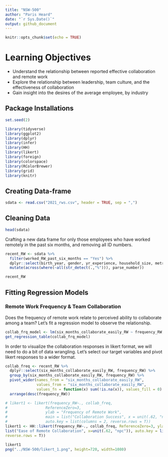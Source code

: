 ```yaml
---
title: "NSW-500"
author: "Paris Heard" 
date: "`r Sys.Date()`"
output: github_document
---
```


```r
knitr::opts_chunk$set(echo = TRUE)
```

# Learning Objectives

-   Understand the relationship between reported effective collaboration and remote work
-   Explore the relationship between leadership, team culture, and the effectiveness of collaboration
-   Gain insight into the desires of the average employee, by industry

## Package Installations

```r
set.seed(2)

library(tidyverse)
library(ggplot2)
library(dplyr)
library(infer)
library(HH)
library(likert)
library(foreign)
library(colorspace)
library(RColorBrewer)
library(grid)
library(knitr)
```

## Creating Data-frame

```r
sdata <- read.csv("2021_rws.csv", header = TRUE, sep = ",")
```

## Cleaning Data

```r
head(sdata)
```

Crafting a new data frame for only those employees who have worked remotely in the past six months, and removing all ID numbers.

```r
recent_RW <- sdata %>%
  filter(worked_RW_past_six_months == "Yes") %>%
  dplyr::select(birth_year, gender, yr_experience, household_size, metro_regional, frequency_RW, perc_required_onsite, six_months_collaborate_easily_RW, hybrid_biggest_barriers_one, hybrid_smallest_barriers_one, feel_better_when_RW, feel_better_seeing_colleagues_onsite, more_active_when_RW, team_works_well_RW, productivity_RW, easy_to_contact_employees_RW) %>%
  mutate(across(where(~all(str_detect(.,"%"))), parse_number))

recent_RW
```

## Fitting Regression Models

### Remote Work Frequency & Team Collaboration

Does the frequency of remote work relate to perceived ability to collaborate among a team? Let's fit a regression model to observe the relationship.

```r
collab_frq_model <- lm(six_months_collaborate_easily_RW ~ frequency_RW, data = recent_RW)
get_regression_table(collab_frq_model)
```

In order to visualize the collaboration responses in likert format, we will need to do a bit of data wrangling. Let's select our target variables and pivot likert responses to a wider format.

```r
collab_freq <- recent_RW %>%
  dplyr::select(six_months_collaborate_easily_RW, frequency_RW) %>%
  group_by(six_months_collaborate_easily_RW, frequency_RW) %>%
  pivot_wider(names_from = "six_months_collaborate_easily_RW", 
              values_from = "six_months_collaborate_easily_RW", 
              values_fn = function(x) sum(!is.na(x)), values_fill = 0) %>%
  arrange(desc(frequency_RW))
```

```r
# likert1 <- likert(frequency_RW~., collab_freq, 
#                 ReferenceZero=3, 
#                 ylab = "Frequency of Remote Work", 
#                 main = list("Collaboration Success", x = unit(.62, "npc")), 
#                 auto.key = list(columns = 2, reverse.rows = T))
likert1 <- HH::likert(frequency_RW~., collab_freq, ReferenceZero=3, ylab = "Remote Work Frequency", main =
list("Ease of Remote Collaboration", x=unit(.62, "npc")), auto.key = list(columns = 2,
reverse.rows = T))

likert1
png("../NSW-500/likert_1.png", height=720, width=1080)
```
